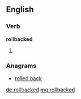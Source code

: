 ==English==

===Verb===
'''rollbacked'''

# {{past of|rollback}}

===Anagrams===
* [[rolled back#English|rolled back]]

[[de:rollbacked]]
[[mg:rollbacked]]
